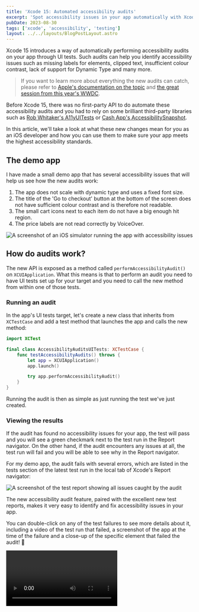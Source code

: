 ```yaml
---
title: 'Xcode 15: Automated accessibility audits'
excerpt: 'Spot accessibility issues in your app automatically with Xcode 15 both locally and on your CI/CD pipeline.'
pubDate: 2023-08-30
tags: ['xcode', 'accessibility', 'testing']
layout: ../../layouts/BlogPostLayout.astro
---
```



Xcode 15 introduces a way of automatically performing accessibility audits on your app through UI tests. Such audits can help you identify accessibility issues such as missing labels for elements, clipped text, insufficient colour contrast, lack of support for Dynamic Type and many more.

> If you want to learn more about everything the new audits can catch, please refer to [Apple's documentation on the topic](https://developer.apple.com/documentation/xctest/xcuiapplication/4191487-performaccessibilityaudit) and [the great session from this year's WWDC](https://developer.apple.com/wwdc23/10035).

Before Xcode 15, there was no first-party API to do automate these accessibility audits and you had to rely on some brilliant third-party libraries such as [Rob Whitaker's A11yUITests](https://github.com/rwapp/A11yUITests) or [Cash App's AccessibilitySnapshot](https://github.com/cashapp/AccessibilitySnapshot).

In this article, we'll take a look at what these new changes mean for you as an iOS developer and how you can use them to make sure your app meets the highest accessibility standards.

## The demo app

I have made a small demo app that has several accessibility issues that will help us see how the new audits work:

1. The app does not scale with dynamic type and uses a fixed font size.
2. The title of the 'Go to checkout' button at the bottom of the screen does not have sufficient colour contrast and is therefore not readable.
3. The small cart icons next to each item do not have a big enough hit region.
4. The price labels are not read correctly by VoiceOver.

![A screenshot of an iOS simulator running the app with accessibility issues](/assets/posts/xcode-15-automated-accessibility-audits/demo.webp)

## How do audits work?

The new API is exposed as a method called `performAccessibilityAudit()` on `XCUIApplication`. What this means is that to perform an audit you need to have UI tests set up for your target and you need to call the new method from within one of those tests.

### Running an audit

In the app's UI tests target, let's create a new class that inherits from `XCTestCase` and add a test method that launches the app and calls the new method:

```swift:AccessibilityAuditsUITests.swift
import XCTest

final class AccessibilityAuditsUITests: XCTestCase {
    func testAccessibilityAudits() throws {
        let app = XCUIApplication()
        app.launch()

        try app.performAccessibilityAudit()
    }
}
```

Running the audit is then as simple as just running the test we've just created.

### Viewing the results

If the audit has found no accessibility issues for your app, the test will pass and you will see a green checkmark next to the test run in the Report navigator. On the other hand, if the audit encounters any issues at all, the test run will fail and you will be able to see why in the Report navigator.

For my demo app, the audit fails with several errors, which are listed in the tests section of the latest test run in the local tab of Xcode's Report navigator:

![A screenshot of the test report showing all issues caught by the audit](/assets/posts/xcode-15-automated-accessibility-audits/audit.webp)

The new accessibility audit feature, paired with the excellent new test reports, makes it very easy to identify and fix accessibility issues in your app.

You can double-click on any of the test failures to see more details about it, including a video of the test run that failed, a screenshot of the app at the time of the failure and a close-up of the specific element that failed the audit! 🎉

<Video name="xcode-15-accessibility-audit.mp4" />

### Narrowing down the audit scope

If you're not interested in auditing every kind of accessibility issue in your app, you can narrow down the scope by passing a list of `XCUIAccessibilityAuditType`s you are interested in to the `performAccessibilityAudit()` method.

For example, the method below would only check the app for insufficient colour contrast and lack of support for Dynamic Type:

```swift:AccessibilityAuditsUITests.swift
import XCTest

final class AccessibilityAuditsUITests: XCTestCase {
    func testAccessibilityAudits() throws {
        // UI tests must launch the application that they test.
        let app = XCUIApplication()
        app.launch()

        try app.performAccessibilityAudit(for: [.contrast, .dynamicType])
    }
}
```

### Ignoring specific issues

Let's say there are some known issues in your app that you're aware of and that you don't want the audit to flag.

You can skip specific issues using the second parameter of the `performAccessibilityAudit()` method, which is a closure that has an instance of `XCUIAccessibilityAuditIssue` as its only parameter and returns a `Bool` indicating whether the issue should be ignored or not.

What this closure allows you to do is to inspect the issue in detail (what kind of audit it is, what element the audit has failed on, etc.) and decide whether you want to ignore it or not by returning `true` or `false`.

For example, the code below ignores the dynamic type issues for the 'Go to checkout' button in the demo app:

```swift:AccessibilityAuditsUITests.swift
import XCTest

final class AccessibilityAuditsUITests: XCTestCase {
    func testAccessibilityAudits() throws {
        // UI tests must launch the application that they test.
        let app = XCUIApplication()
        app.launch()

        try app.performAccessibilityAudit(for: [.contrast, .dynamicType]) { issue in
            guard let element = issue.element, element.label == "Go to checkout" else {
                return false
            }

            return issue.auditType == .dynamicType
        }
    }
}
```

## Bonus track: CI/CD

Similarly to what you can do for building and archiving the app, you can also use `xcodebuild` run the UI tests where your accessibility audits are performed from the command line and, by extension, from your CI/CD pipeline.

To do so, you need to call the `test` command on `xcodebuild` with the environment. I would personally recommend overriding the derived data path to be a folder relative to your app's root directory so that you have easy access to the test output:

```bash
xcodebuild \
  -project YourApp.xcodeproj \
  -scheme AccessibilityAudits \
  -sdk iphonesimulator \
  -destination 'platform=iOS Simulator,name=iPhone 14,OS=17.0' \
  -derivedDataPath derived_data \
  test
```

You can then find the output `xcresult` bundle at `derived_data/Logs/Test/*.xcresult`. You can open this bundle in Xcode to inspect the results.

Something I recommend you do is to add a step to your CI/CD pipeline to upload the `xcresult` bundle as an artifact whenever the audits job fails so that it can be downloaded and inspected from the job's page directly rather than having to ssh into the machine to dig it out.
